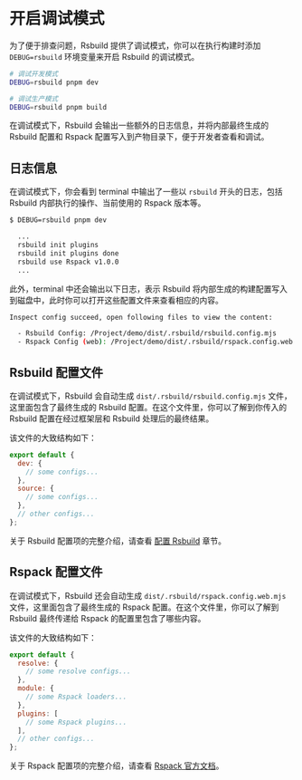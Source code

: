 # 开启调试模式

为了便于排查问题，Rsbuild 提供了调试模式，你可以在执行构建时添加 `DEBUG=rsbuild` 环境变量来开启 Rsbuild 的调试模式。

```bash
# 调试开发模式
DEBUG=rsbuild pnpm dev

# 调试生产模式
DEBUG=rsbuild pnpm build
```

在调试模式下，Rsbuild 会输出一些额外的日志信息，并将内部最终生成的 Rsbuild 配置和 Rspack 配置写入到产物目录下，便于开发者查看和调试。

## 日志信息

在调试模式下，你会看到 terminal 中输出了一些以 `rsbuild` 开头的日志，包括 Rsbuild 内部执行的操作、当前使用的 Rspack 版本等。

```bash
$ DEBUG=rsbuild pnpm dev

  ...
  rsbuild init plugins
  rsbuild init plugins done
  rsbuild use Rspack v1.0.0
  ...
```

此外，terminal 中还会输出以下日志，表示 Rsbuild 将内部生成的构建配置写入到磁盘中，此时你可以打开这些配置文件来查看相应的内容。

```bash
Inspect config succeed, open following files to view the content:

  - Rsbuild Config: /Project/demo/dist/.rsbuild/rsbuild.config.mjs
  - Rspack Config (web): /Project/demo/dist/.rsbuild/rspack.config.web.mjs
```

## Rsbuild 配置文件

在调试模式下，Rsbuild 会自动生成 `dist/.rsbuild/rsbuild.config.mjs` 文件，这里面包含了最终生成的 Rsbuild 配置。在这个文件里，你可以了解到你传入的 Rsbuild 配置在经过框架层和 Rsbuild 处理后的最终结果。

该文件的大致结构如下：

```js title="rsbuild.config.mjs"
export default {
  dev: {
    // some configs...
  },
  source: {
    // some configs...
  },
  // other configs...
};
```

关于 Rsbuild 配置项的完整介绍，请查看 [配置 Rsbuild](/guide/basic/configure-rsbuild) 章节。

## Rspack 配置文件

在调试模式下，Rsbuild 还会自动生成 `dist/.rsbuild/rspack.config.web.mjs` 文件，这里面包含了最终生成的 Rspack 配置。在这个文件里，你可以了解到 Rsbuild 最终传递给 Rspack 的配置里包含了哪些内容。

该文件的大致结构如下：

```js title="rspack.config.web.mjs"
export default {
  resolve: {
    // some resolve configs...
  },
  module: {
    // some Rspack loaders...
  },
  plugins: [
    // some Rspack plugins...
  ],
  // other configs...
};
```

关于 Rspack 配置项的完整介绍，请查看 [Rspack 官方文档](https://rspack.dev/zh/config)。
